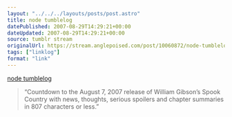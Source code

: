 ```yaml
---
layout: "../../../layouts/posts/post.astro"
title: node tumblelog
datePublished: 2007-08-29T14:29:21+00:00
dateUpdated: 2007-08-29T14:29:21+00:00
source: tumblr stream
originalUrl: https://stream.anglepoised.com/post/10060872/node-tumblelog
tags: ["linklog"]
format: "link"
---
```


[node tumblelog][1]

> &ldquo;Countdown to the August 7, 2007 release of William Gibson&rsquo;s Spook Country with news, thoughts, serious spoilers and chapter summaries in 807 characters or less.&rdquo;

[1]: http://node.tumblr.com/
